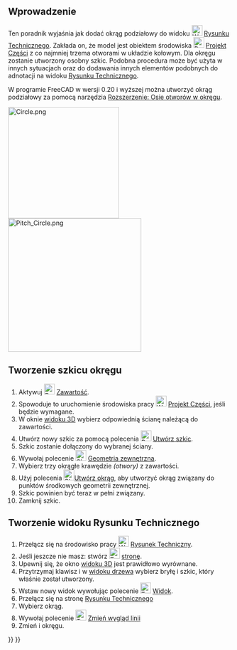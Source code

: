 <languages/>

{{TutorialInfo/pl
|Topic=Rysunek Techniczny
|Level=Początkujący
|Time=10 minut
|Author=Andergrin
|FCVersion=0.19
}}

==Wprowadzenie==

Ten poradnik wyjaśnia jak dodać okrąg podziałowy do widoku [[Image:Workbench_TechDraw.svg|24px]] [[TechDraw_Workbench/pl|Rysunku Technicznego]]. Zakłada on, że model jest obiektem środowiska [[Image:PartDesign_Body.svg|24px]] [[PartDesign_Body/pl|Projekt Części]] z co najmniej trzema otworami w układzie kołowym. Dla okręgu zostanie utworzony osobny szkic. Podobna procedura może być użyta w innych sytuacjach oraz do dodawania innych elementów podobnych do adnotacji na widoku [[TechDraw_Workbench/pl|Rysunku Technicznego]].

W programie FreeCAD w wersji 0.20 i wyższej można utworzyć okrąg podziałowy za pomocą narzędzia [[TechDraw_ExtensionHoleCircle/pl|Rozszerzenie: Osie otworów w okręgu]].

[[Image:Circle.png|250px]]
[[Image:Pitch_Circle.png|300px]]

==Tworzenie szkicu okręgu==

# Aktywuj [[Image:PartDesign_Body.svg|24px]] [[PartDesign_Body/pl|Zawartość]].
# Spowoduje to uruchomienie środowiska pracy [[Image:Workbench_PartDesign.svg|24px]] [[PartDesign_Workbench/pl|Projekt Części]], jeśli będzie wymagane.
# W oknie [[3D_view/pl|widoku 3D]] wybierz odpowiednią ścianę należącą do zawartości.
# Utwórz nowy szkic za pomocą polecenia [[Image:PartDesign_NewSketch.svg|24px]] [[PartDesign_NewSketch/pl|Utwórz szkic]].
# Szkic zostanie dołączony do wybranej ściany.
# Wywołaj polecenie [[Image:Sketcher_External.svg|24px]] [[Sketcher_External/pl|Geometria zewnętrzna]].
# Wybierz trzy okrągłe krawędzie ''(otwory)'' z zawartości.
# Użyj polecenia [[Image:Sketcher_Create3PointCircle.svg|24px]][[Sketcher_Create3PointCircle/pl|Utwórz okrąg]], aby utworzyć okrąg związany do punktów środkowych geometrii zewnętrznej.
# Szkic powinien być teraz w pełni związany.
# Zamknij szkic.

==Tworzenie widoku Rysunku Technicznego==

# Przełącz się na środowisko pracy [[Image:Workbench_TechDraw.svg|24px]] [[TechDraw_Workbench/pl|Rysunek Techniczny]].
# Jeśli jeszcze nie masz: stwórz [[Image:TechDraw_PageDefault.svg|24px]] [[TechDraw_PageDefault/pl|stronę]].
# Upewnij się, że okno [[3D_view|widoku 3D]] jest prawidłowo wyrównane.
# Przytrzymaj klawisz {{KEY|Ctrl}} i w [[Tree_view/pl|widoku  drzewa]] wybierz bryłę i szkic, który właśnie został utworzony.
# Wstaw nowy widok wywołując polecenie [[Image:TechDraw_View.svg|24px]] [[TechDraw_View/pl|Widok]].
# Przełącz się na stronę [[TechDraw_Workbench/pl|Rysunku Technicznego]]
# Wybierz okrąg.
# Wywołaj polecenie [[Image:TechDraw_DecorateLine.svg|24px]] [[TechDraw_DecorateLine/pl|Zmień wygląd linii]]
# Zmień {{MenuCommand|Styl}} i {{MenuCommand|Wage}} okręgu.


{{TechDraw Tools navi{{#translation:}}}}
{{Userdocnavi{{#translation:}}}}